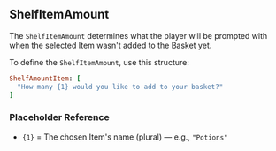 ## ShelfItemAmount

The `ShelfItemAmount` determines what the player will be prompted with when the selected Item wasn't added to the Basket yet.

<SHSpeeches speech="ShelfItemAmount"/>

To define the `ShelfItemAmount`, use this structure:
<br/>
```ruby
ShelfAmountItem: [
  "How many {1} would you like to add to your basket?"
]
```
### Placeholder Reference
- `{1}` = The chosen Item's name (plural) — e.g., `"Potions"`

<ImageWithCaption src="/images/documentation/poke-market/ShelfItemAmount.png" caption="ShelfItemAmount"/>